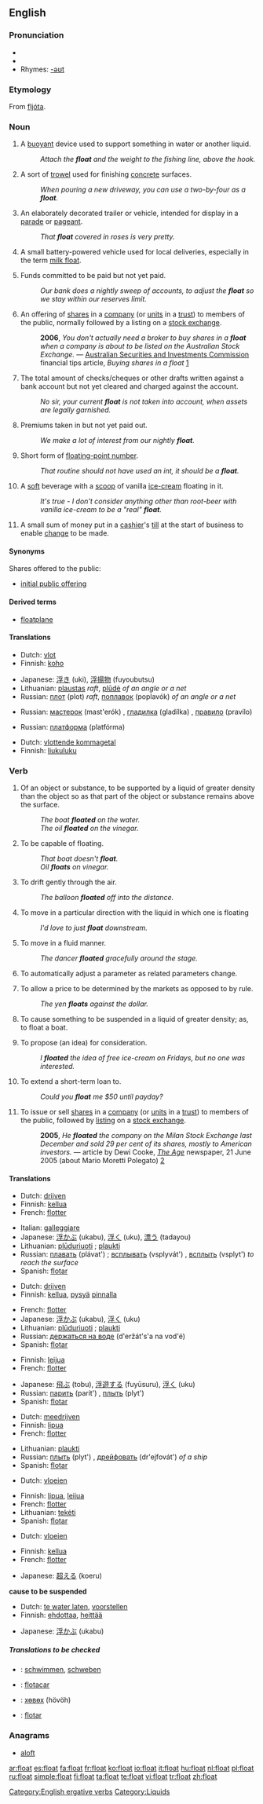 {{wikipedia}}
==English==

===Pronunciation===
*{{IPA|/floʊt/}}
*{{audio|en-us-float.ogg|Audio (US)}}
*Rhymes: [[Rhymes:English:-əʊt|-əʊt]]

===Etymology===
From {{ON.}} [[fljóta]].

{{etystub}}

===Noun===
{{en-noun}}

# A [[buoyant]] device used to support something in water or another liquid.
#:''Attach the '''float''' and the weight to the fishing line, above the hook.''
# A sort of [[trowel]] used for finishing [[concrete]] surfaces.
#:''When pouring a new driveway, you can use a two-by-four as a '''float'''.''
# An elaborately decorated trailer or vehicle, intended for display in a [[parade]] or [[pageant]].
#:''That '''float''' covered in roses is very pretty.''
# {{UK}} A small battery-powered vehicle used for local deliveries, especially in the term [[milk float]].
# {{finance}} Funds committed to be paid but not yet paid.
#:''Our bank does a nightly sweep of accounts, to adjust the '''float''' so we stay within our reserves limit.''
# {{context|finance|AU|and other Commonwealth countries?}} An offering of [[share]]s in a [[company]] (or [[unit]]s in a [[trust]]) to members of the public, normally followed by a listing on a [[stock exchange]].
#:'''2006''', ''You don't actually need a broker to buy shares in a '''float''' when a company is about to be listed on the Australian Stock Exchange.'' &mdash; [[w:Australian Securities and Investments Commission|Australian Securities and Investments Commission]] financial tips article, ''Buying shares in a float'' [http://www.fido.asic.gov.au/fido/fido.nsf/print/Buying+shares+in+a+float?opendocument]
# {{banking}} The total amount of checks/cheques or other drafts written against a bank account but not yet cleared and charged against the account.
#:''No sir, your current '''float''' is not taken into account, when assets are legally garnished.''
# {{context|insurance}} Premiums taken in but not yet paid out.
#:''We make a lot of interest from our nightly '''float'''.''
# {{programming}} Short form of [[floating-point number]].
#:''That routine should not have used an int, it should be a '''float'''.''
# A [[soft]] beverage with a [[scoop]] of vanilla [[ice-cream]] floating in it.
#:''It's true - I don't consider anything other than root-beer with vanilla ice-cream to be a "real" '''float'''.''
# A small sum of money put in a [[cashier]]'s [[till]] at the start of business to enable [[change]] to be made.

====Synonyms====
Shares offered to the public:
* [[initial public offering]]

====Derived terms====
*[[floatplane]]

====Translations====
{{trans-top|buoyant device used to support something in liquid}}
*Dutch: [[vlot]] {{n}}
*Finnish: [[koho]]
{{trans-mid}}
*Japanese: [[浮き]] (uki), [[浮揚物]] (fuyoubutsu)
*Lithuanian: [[plaustas]] {{m}} ''raft'', [[plūdė]] {{f}} ''of an angle or a net''
*Russian: [[плот]] (plot) {{m}} ''raft'', [[поплавок]] (poplavók) {{m}} ''of an angle or a net''
{{trans-bottom}}

{{trans-top|sort of trowel}}
{{trans-mid}}
*Russian: [[мастерок]] (mast'erók) {{m}}, [[гладилка]] (gladílka) {{f}}, [[правило]] (pravílo) {{m}}
{{trans-bottom}}

{{trans-top|trailer in parade}}
{{trans-mid}}
*Russian: [[платформа]] (platfórma) {{f}}
{{trans-bottom}}

{{trans-top|funds committed to be paid but not yet paid}}
{{trans-mid}}
{{trans-bottom}}

{{trans-top|banking: total amount of checks/cheques or other drafts written against a bank}}
{{trans-mid}}
{{trans-bottom}}

{{trans-top|insurance: premiums taken in but not yet paid out}}
{{trans-mid}}
{{trans-bottom}}

{{trans-top|programming: short form of floating-point number}}
*Dutch: [[vlottende kommagetal]] {{n}}
*Finnish: [[liukuluku]]
{{trans-mid}}
{{trans-bottom}}

{{trans-top|soft beverage with a scoop of vanilla ice-cream floating in it}}
{{trans-mid}}
{{trans-bottom}}

===Verb===
{{en-verb}}

# {{intransitive}} Of an object or substance, to be supported by a liquid of greater density than the object so as that part of the object or substance remains above the surface.
#:''The boat '''floated''' on the water.''
#:''The oil '''floated''' on the vinegar.''
# {{intransitive}} To be capable of floating.
#:''That boat doesn't '''float'''.''
#:''Oil '''floats''' on vinegar.''
# {{intransitive}} To drift gently through the air.
#:''The balloon '''floated''' off into the distance.''
# {{intransitive}} To move in a particular direction with the liquid in which one is floating
#:''I'd love to just '''float''' downstream.''
# {{intransitive}} To move in a fluid manner.
#:''The dancer '''floated''' gracefully around the stage.''
# {{intransitive}} To automatically adjust a parameter as related parameters change.
# {{intransitive|finance}} To allow a price to be determined by the markets as opposed to by rule.
#:''The yen '''floats''' against the dollar.''
# {{transitive}} To cause something to be suspended in a liquid of greater density; as, to float a boat.
# {{transitive}} To propose (an idea) for consideration.
#:''I '''floated''' the idea of free ice-cream on Fridays, but no one was interested.''
# {{transitive}} To extend a short-term loan to.
#:''Could you '''float''' me $50 until payday?''
# {{transitive|finance|AU|and other Commonwealth countries?}} To issue or sell [[share]]s in a [[company]] (or [[unit]]s in a [[trust]]) to members of the public, followed by [[listing]] on a [[stock exchange]].
#:'''2005''', ''He '''floated''' the company on the Milan Stock Exchange last December and sold 29 per cent of its shares, mostly to American investors.'' &mdash; article by Dewi Cooke, ''[[w:The Age|The Age]]'' newspaper, 21 June 2005 (about Mario Moretti Polegato) [http://www.theage.com.au/news/business/shoemaker-strides-for-world-domination/2005/06/20/1119250927926.html?from=moreStories]

====Translations====
{{trans-top|be supported by a liquid}}
*Dutch: [[drijven]]
*Finnish: [[kellua]]
*French: [[flotter]]
{{trans-mid}}
*Italian: [[galleggiare]]
*Japanese: [[浮かぶ]] (ukabu), [[浮く]] (uku), [[漂う]] (tadayou)
*Lithuanian: [[plūduriuoti]] {{impf}}; [[plaukti]] {{impf}}
*Russian: [[плавать]] (plávat') {{impf}}; [[всплывать]] (vsplyvát') {{pf}}, [[всплыть]] (vsplyt') {{impf}} ''to reach the surface''
*Spanish: [[flotar]]
{{trans-bottom}}

{{trans-top|be capable of floating}}
*Dutch: [[drijven]]
*Finnish: [[kellua]], [[pysyä]] [[pinta|pinnalla]]
{{trans-mid}}
*French: [[flotter]]
*Japanese: [[浮かぶ]] (ukabu), [[浮く]] (uku)
*Lithuanian: [[plūduriuoti]] {{impf}}; [[plaukti]] {{impf}}
*Russian: [[держаться на воде]] (d'eržát's'a na vod'é)
*Spanish: [[flotar]]
{{trans-bottom}}

{{trans-top|drift gently through the air}}
*Finnish: [[leijua]]
*French: [[flotter]]
{{trans-mid}}
*Japanese: [[飛ぶ]] (tobu), [[浮遊する]] (fuyūsuru), [[浮く]] (uku)
*Russian: [[парить]] (parít') {{impf}}, [[плыть]] (plyt') {{impf}}
*Spanish: [[flotar]]
{{trans-bottom}}

{{trans-top|move in a particular direction with the liquid in which one is floating}}
*Dutch: [[meedrijven]]
*Finnish: [[lipua]]
*French: [[flotter]]
{{trans-mid}}
*Lithuanian: [[plaukti]] {{impf}}
*Russian: [[плыть]] (plyt') {{impf}}, [[дрейфовать]] (dr'ejfovát') {{impf}} ''of a ship''
*Spanish: [[flotar]]
{{trans-bottom}}

{{trans-top|move in a fluid manner}}
*Dutch: [[vloeien]]
{{trans-mid}}
*Finnish: [[lipua]], [[leijua]]
*French: [[flotter]]
*Lithuanian: [[tekėti]] {{impf}}
*Spanish: [[flotar]]
{{trans-bottom}}

{{trans-top|automatically adjust a parameter as related parameters change}}
*Dutch: [[vloeien]]
{{trans-mid}}
{{trans-bottom}}

{{trans-top|allow a price to be determined by the markets as opposed to by rule}}
*Finnish: [[kellua]]
*French: [[flotter]]
{{trans-mid}}
*Japanese: [[超える]] (koeru)
{{trans-bottom}}

'''cause to be suspended'''

{{trans-top|propose for consideration}}
*Dutch: [[te water laten]], [[voorstellen]]
*Finnish: [[ehdottaa]], [[heittää]]
{{trans-mid}}
*Japanese: [[浮かぶ]] (ukabu)
{{trans-bottom}}

{{trans-top|extend a short-term loan to}}
{{trans-mid}}
{{trans-bottom}}

=====Translations to be checked=====
{{checktrans}}
*{{ttbc|German}}: [[schwimmen]], [[schweben]]
*{{ttbc|Ido}}: [[flotacar]]
*{{ttbc|Mongolian}}: [[хөвөх]] (hövöh)
*{{ttbc|Spanish}}: [[flotar]]

===Anagrams===
* [[aloft]]

[[Category:English ergative verbs]]
[[Category:Liquids]]

[[ar:float]]
[[es:float]]
[[fa:float]]
[[fr:float]]
[[ko:float]]
[[io:float]]
[[it:float]]
[[hu:float]]
[[nl:float]]
[[pl:float]]
[[ru:float]]
[[simple:float]]
[[fi:float]]
[[ta:float]]
[[te:float]]
[[vi:float]]
[[tr:float]]
[[zh:float]]